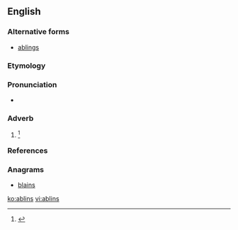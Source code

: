 ==English==

===Alternative forms===
* [[ablings]]

===Etymology===
{{suffix|able|ing}}

===Pronunciation===
* {{a|US}} {{IPA|/ˈeɪ.blɪnz/}}

===Adverb===
{{en-adv|-}}

# {{context|Scotland|now|_|literary|lang=en}} {{alternative form of|aiblins}} {{defdate|early 17<sup>th</sup> century}}<ref name=SOED>{{R:SOED5|page=5}}</ref>

===References===
<references/>

===Anagrams===
* [[blains#English|blains]]

[[ko:ablins]]
[[vi:ablins]]